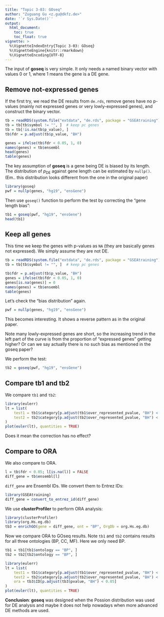 ```yaml
---
title: "Topic 3-03: GOseq"
author: "Zuguang Gu <z.gu@dkfz.de>"
date: '`r Sys.Date()`'
output:
  html_document:
    toc: true
    toc_float: true
vignette: >
  %\VignetteIndexEntry{Topic 3-03: GOseq}
  %\VignetteEngine{knitr::rmarkdown}
  %\VignetteEncoding{UTF-8}
---
```



The input of **goseq** is very simple. It only needs a named binary vector with values 0 or 1,
where 1 means the gene is a DE gene. 

## Remove not-expressed genes

If the first try, we read the DE results from `de.rds`, remove genes have no p-values (mainly not expressed genes or very lowly-expressed genes), and construct the binary vector.

```r
tb = readRDS(system.file("extdata", "de.rds", package = "GSEAtraining"))
tb = tb[tb$symbol != "", ]  # keep pc genes
tb = tb[!is.na(tb$p_value), ]
tb$fdr = p.adjust(tb$p_value, "BH")

genes = ifelse(tb$fdr < 0.05, 1, 0)
names(genes) = tb$ensembl
head(genes)
table(genes)
```

The key assumption of **goseq** is a gene being DE is biased by its length.
The distribution of $p_\mathrm{DE}$ against gene length can be estimated by `nullp()`. (Em.. this distribution looks different from the one in the original paper)

```r
library(goseq)
pwf = nullp(genes, "hg19", "ensGene")
```

Then use `goseq()` function to perform the test by correcting the "gene length bias":

```r
tb1 = goseq(pwf, "hg19", "ensGene")
head(tb1)
```

## Keep all genes

This time we keep the genes with p-values as `NA` (they are basically genes not expressed).
We simply assume they are not DE.

```r
tb = readRDS(system.file("extdata", "de.rds", package = "GSEAtraining"))
tb = tb[tb$symbol != "", ]  # keep pc genes

tb$fdr = p.adjust(tb$p_value, "BH")
genes = ifelse(tb$fdr < 0.05, 1, 0)
genes[is.na(genes)] = 0
names(genes) = tb$ensembl
table(genes)
```

Let's check the "bias distribution" again.

```r
pwf = nullp(genes, "hg19", "ensGene")
```

This becomes interesting. It shows a reverse pattern as in the original paper. 

Note many lowly-expressed genes are short, so the increasing trend in the left part of the curve is from
the proportion of "expressed genes" getting higher? Or can we say actually there is no such bias
as mentioned in the goseq paper?

We perform the test:

```r
tb2 = goseq(pwf, "hg19", "ensGene")
```

## Compare tb1 and tb2

We compare `tb1` and `tb2`:

```r
library(eulerr)
lt = list(
    test1 = tb1$category[p.adjust(tb1$over_represented_pvalue, "BH") < 0.05], 
    test2 = tb2$category[p.adjust(tb2$over_represented_pvalue, "BH") < 0.05]
)
plot(euler(lt), quantities = TRUE)
```

Does it mean the correction has no effect?

## Compare to ORA

We also compare to ORA.

```r
l = tb$fdr < 0.05; l[is.na(l)] = FALSE
diff_gene = tb$ensembl[l]
```

`diff_gene` are Ensembl IDs. We convert them to Entrez IDs:

```r
library(GSEAtraining)
diff_gene = convert_to_entrez_id(diff_gene)
```

We use **clusterProfiler** to perform ORA analysis:


```r
library(clusterProfiler)
library(org.Hs.eg.db)
tb3 = enrichGO(gene = diff_gene, ont = "BP", OrgDb = org.Hs.eg.db)
```

Now we compare ORA to GOseq results. Note `tb1` and `tb2` contains results for all three ontologies (BP, CC, MF). Here
we only need BP.

```r
tb1 = tb1[tb1$ontology == "BP", ]
tb2 = tb2[tb2$ontology == "BP", ]

library(eulerr)
lt = list(
    test1 = tb1$category[p.adjust(tb1$over_represented_pvalue, "BH") < 0.05], 
    test2 = tb2$category[p.adjust(tb2$over_represented_pvalue, "BH") < 0.05],
    ora = tb3$ID[p.adjust(tb3$pvalue, "BH") < 0.05]
)
plot(euler(lt), quantities = TRUE)
```


**Conclusion**: **goseq** was designed when the Possion distribution was used for DE analysis and
maybe it does not help nowadays when more advanced DE methods are used.
